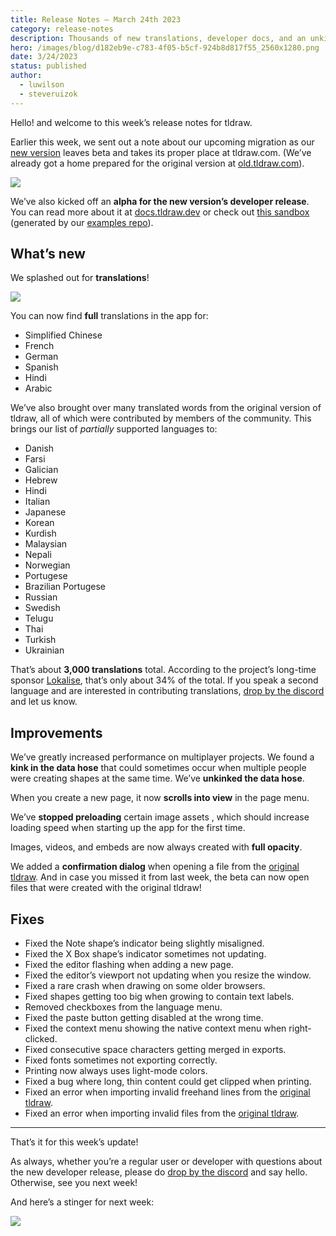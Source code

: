 ```yaml
---
title: Release Notes – March 24th 2023
category: release-notes
description: Thousands of new translations, developer docs, and an unkinked data hose.
hero: /images/blog/d182eb9e-c783-4f05-b5cf-924b8d817f55_2560x1280.png
date: 3/24/2023
status: published
author:
  - luwilson
  - steveruizok
---
```


Hello! and welcome to this week’s release notes for tldraw.

Earlier this week, we sent out a note about our upcoming migration as our [new version](https://beta.tldraw.com) leaves beta and takes its proper place at tldraw.com. (We’ve already got a home prepared for the original version at [old.tldraw.com](https://old.tldraw.com)).

![](/images/blog/446b0a9d-9855-4e2b-b2ca-179a603fd371_2800x1846.png)

We’ve also kicked off an **alpha for the new version’s developer release**. You can read more about it at [docs.tldraw.dev](https://docs.tldraw.dev) or check out [this sandbox](https://stackblitz.com/edit/vitejs-vite-ahoswhus?file=src%2FApp.tsx) (generated by our [examples repo](https://github.com/tldraw/tldraw-examples)).

## What’s new

We splashed out for **translations**!

![](/images/blog/57d4b4f7-c89e-41c6-9cee-b59b17b92598_1118x600.png)

You can now find **full** translations in the app for:

- Simplified Chinese
- French
- German
- Spanish
- Hindi
- Arabic

We’ve also brought over many translated words from the original version of tldraw, all of which were contributed by members of the community. This brings our list of _partially_ supported languages to:

- Danish
- Farsi
- Galician
- Hebrew
- Hindi
- Italian
- Japanese
- Korean
- Kurdish
- Malaysian
- Nepali
- Norwegian
- Portugese
- Brazilian Portugese
- Russian
- Swedish
- Telugu
- Thai
- Turkish
- Ukrainian

That’s about **3,000 translations** total. According to the project’s long-time sponsor [Lokalise](https://lokalise.com/), that’s only about 34% of the total. If you speak a second language and are interested in contributing translations, [drop by the discord](https://discord.gg/Up7bFHPstc) and let us know.

## Improvements

We’ve greatly increased performance on multiplayer projects. We found a **kink in the data hose** that could sometimes occur when multiple people were creating shapes at the same time. We’ve **unkinked the data hose**.

When you create a new page, it now **scrolls into view** in the page menu.

We’ve **stopped preloading** certain image assets , which should increase loading speed when starting up the app for the first time.

Images, videos, and embeds are now always created with **full opacity**.

We added a **confirmation dialog** when opening a file from the [original tldraw](https://old.tldraw.com/). And in case you missed it from last week, the beta can now open files that were created with the original tldraw!

## Fixes

- Fixed the Note shape’s indicator being slightly misaligned.
- Fixed the X Box shape’s indicator sometimes not updating.
- Fixed the editor flashing when adding a new page.
- Fixed the editor’s viewport not updating when you resize the window.
- Fixed a rare crash when drawing on some older browsers.
- Fixed shapes getting too big when growing to contain text labels.
- Removed checkboxes from the language menu.
- Fixed the paste button getting disabled at the wrong time.
- Fixed the context menu showing the native context menu when right-clicked.
- Fixed consecutive space characters getting merged in exports.
- Fixed fonts sometimes not exporting correctly.
- Printing now always uses light-mode colors.
- Fixed a bug where long, thin content could get clipped when printing.
- Fixed an error when importing invalid freehand lines from the [original tldraw](https://old.tldraw.com).
- Fixed an error when importing invalid files from the [original tldraw](https://old.tldraw.com/).

---

That’s it for this week’s update!

As always, whether you’re a regular user or developer with questions about the new developer release, please do [drop by the discord](https://discord.gg/Up7bFHPstc) and say hello. Otherwise, see you next week!

And here’s a stinger for next week:

![](/images/blog/b027b323-6ba7-456b-a34f-ee308897aca0_722x406.gif)

